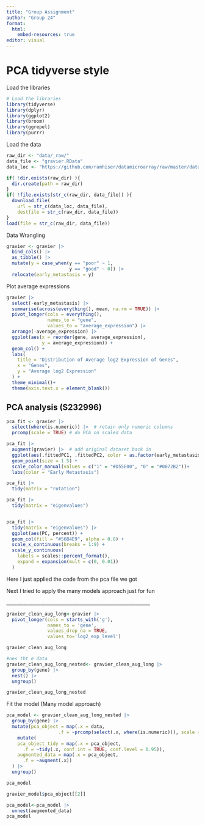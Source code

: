 ```yaml
---
title: "Group Assignment"
author: "Group 24"
format:
  html:
    embed-resources: true
editor: visual
---
```


# PCA tidyverse style

Load the libraries

```r
# Load the libraries
library(tidyverse)
library(dplyr)
library(ggplot2)
library(broom)
library(ggrepel)
library(purrr)

```

Load the data

```r
raw_dir <- "data/_raw/"
data_file <- "gravier.RData"
data_loc <- "https://github.com/ramhiser/datamicroarray/raw/master/data/"

if( !dir.exists(raw_dir) ){
  dir.create(path = raw_dir)
}
if( !file.exists(str_c(raw_dir, data_file)) ){
  download.file(
    url = str_c(data_loc, data_file),
    destfile = str_c(raw_dir, data_file))
}
load(file = str_c(raw_dir, data_file))
```

Data Wrangling

```r
gravier <- gravier |>
  bind_cols() |>
  as_tibble() |> 
  mutate(y = case_when(y == "poor" ~ 1,
                       y == "good" ~ 0)) |> 
  relocate(early_metastasis = y)

```

Plot average expressions

```r
gravier |>
  select(-early_metastasis) |>
  summarise(across(everything(), mean, na.rm = TRUE)) |>
  pivot_longer(cols = everything(),
               names_to = "gene",
               values_to = "average_expression") |> 
  arrange(-average_expression) |>
  ggplot(aes(x = reorder(gene, average_expression), 
             y = average_expression)) + 
  geom_col() +
  labs(
    title = "Distribution of Average log2 Expression of Genes",
    x = "Genes",
    y = "Average log2 Expression"
  ) +
  theme_minimal()+
  theme(axis.text.x = element_blank())
```

## PCA analysis (S232996)

```r
pca_fit <- gravier |> 
  select(where(is.numeric)) |>  # retain only numeric columns
  prcomp(scale = TRUE) # do PCA on scaled data
```

```r
pca_fit |> 
  augment(gravier) |>  # add original dataset back in
  ggplot(aes(.fittedPC1, .fittedPC2, color = as.factor(early_metastasis))) + 
  geom_point(size = 1.5) +
  scale_color_manual(values = c("1" = "#D55E00", "0" = "#0072B2"))+
  labs(color = "Early Metastasis")

```

```r
pca_fit |> 
  tidy(matrix = "rotation")
```

```r
pca_fit |> 
  tidy(matrix = "eigenvalues")

```

![]()

```r
pca_fit |> 
  tidy(matrix = "eigenvalues") |> 
  ggplot(aes(PC, percent)) +
  geom_col(fill = "#56B4E9", alpha = 0.8) +
  scale_x_continuous(breaks = 1:9) +
  scale_y_continuous(
    labels = scales::percent_format(),
    expand = expansion(mult = c(0, 0.01))
  ) 
```

Here I just applied the code from the pca file we got

Next I tried to apply the many models approach just for fun

\_\_\_\_\_\_\_\_\_\_\_\_\_\_\_\_\_\_\_\_\_\_\_\_\_\_\_\_\_\_\_\_\_\_\_\_\_\_\_\_\_\_\_\_\_\_\_\_\_\_\_\_\_\_\_\_\_\_\_

```r
gravier_clean_aug_long<-gravier |> 
  pivot_longer(cols = starts_with('g'),
               names_to = 'gene',
               values_drop_na = TRUE,
               values_to='log2_exp_level')

gravier_clean_aug_long
```

```r
#nes tht e data
gravier_clean_aug_long_nested<- gravier_clean_aug_long |> 
  group_by(gene) |> 
  nest() |> 
  ungroup()

gravier_clean_aug_long_nested
```

Fit the model (Many model approach)

```r
pca_model <- gravier_clean_aug_long_nested |> 
  group_by(gene) |> 
  mutate(pca_object = map(.x = data,
                   .f = ~prcomp(select(.x, where(is.numeric))), scale = TRUE)) |> 
    mutate(
    pca_object_tidy = map(.x = pca_object,
      .f = ~tidy(.x, conf.int = TRUE, conf.level = 0.95)),
    augmented_data = map(.x = pca_object,
      .f = ~augment(.x))
  ) |> 
  ungroup()

pca_model
```

```r
gravier_model$pca_object[[2]]
```

```r
pca_model<-pca_model |> 
  unnest(augmented_data)
pca_model
```
